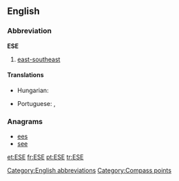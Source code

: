 ==English==

===Abbreviation===
'''ESE'''

# [[east-southeast]]

====Translations====
{{trans-top|east-southeast}}
* Hungarian: {{t+|hu|KDK}}
{{trans-mid}}
* Portuguese: {{t|pt|és-sudeste|m}},  {{t+|pt|ESE|m}}
{{trans-bottom}}

===Anagrams===
* [[ees#English|ees]] 
* [[see#English|see]]


[[Category:English abbreviations]]
[[Category:Compass points]]

[[et:ESE]]
[[fr:ESE]]
[[pt:ESE]]
[[tr:ESE]]